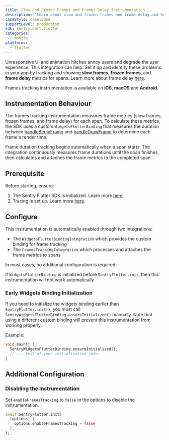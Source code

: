 ```yaml
---
title: Slow and Frozen Frames and Frames Delay Instrumentation
description: "Learn about slow and frozen frames and frame delay and how to track them using Sentry's Flutter SDK."
caseStyle: camelCase
supportLevel: production
sdk: sentry.dart.flutter
categories:
  - mobile
platforms:
  - flutter
---
```


Unresponsive UI and animation hitches annoy users and degrade the user experience.
This integration can help. Set it up and identify these problems in your app by tracking and showing **slow frames**, **frozen frames**, and **frame delay** metrics for spans.
Learn more about frame delay [here](https://develop.sentry.dev/sdk/performance/frames-delay/).

<Alert>

Frames tracking instrumentation is available on **iOS**, **macOS** and **Android**.

</Alert>

## Instrumentation Behaviour

The frames tracking instrumentation measures frame metrics (slow frames, frozen frames, and frame delay) for each span. To calculate these metrics, the SDK uses a custom `WidgetsFlutterBinding` that measures the duration between [handleBeginFrame](https://api.flutter.dev/flutter/scheduler/SchedulerBinding/handleBeginFrame.html) and [handleDrawFrame](https://api.flutter.dev/flutter/scheduler/SchedulerBinding/handleDrawFrame.html) to determine each frame's render time.

Frame duration tracking begins automatically when a span starts. The integration continuously measures frame durations until the span finishes, then calculates and attaches the frame metrics to the completed span.

## Prerequisite

Before starting, ensure:

1. The Sentry Flutter SDK is initialized. Learn more [here](/platforms/dart/guides/flutter/#configure).
2. Tracing is set up. Learn more [here](/platforms/dart/guides/flutter/tracing/).

## Configure

This instrumentation is automatically enabled through two integrations:
- The `WidgetsFlutterBindingIntegration` which provides the custom binding for frame tracking
- The `FramesTrackingIntegration` which processes and attaches the frame metrics to spans

In most cases, no additional configuration is required.

<Alert>

If `WidgetsFlutterBinding` is initialized before `SentryFlutter.init`, then this instrumentation will not work automatically.

</Alert>

### Early Widgets Binding Initialization

If you need to initialize the widgets binding earlier than `SentryFlutter.init()`, you must call `SentryWidgetsFlutterBinding.ensureInitialized()` manually. Note that using a different custom binding will prevent this instrumentation from working properly.

Example:
```dart {2}
void main() {
  SentryWidgetsFlutterBinding.ensureInitialized();
  // ... rest of your initialization code
}
```

## Additional Configuration

### Disabling the Instrumentation

Set `enableFramesTracking` to `false` in the options to disable the instrumentation.

```dart {3}
await SentryFlutter.init(
  (options) {
    options.enableFramesTracking = false
  },
);
```
